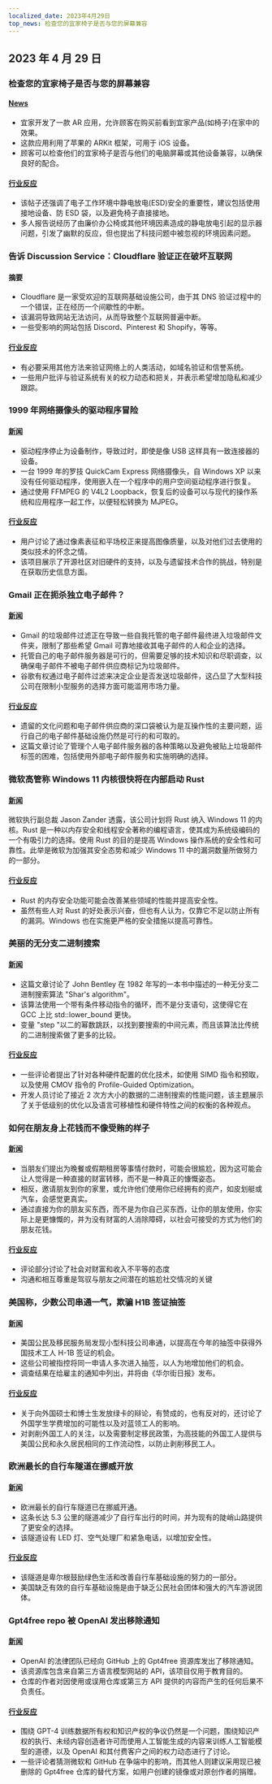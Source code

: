 ```yaml
---
localized_date: 2023年4月29日
top_news: 检查您的宜家椅子是否与您的屏幕兼容
---
```


## 2023 年 4 月 29 日

### 检查您的宜家椅子是否与您的屏幕兼容

#### [News](https://mastodon.social/@haeckerfelix/110272427676278609)

- 宜家开发了一款 AR 应用，允许顾客在购买前看到宜家产品(如椅子)在家中的效果。
- 这款应用利用了苹果的 ARKit 框架，可用于 iOS 设备。
- 顾客可以检查他们的宜家椅子是否与他们的电脑屏幕或其他设备兼容，以确保良好的配合。

#### [行业反应](http://news.ycombinator.com/item?id=35742476)

- 该帖子还强调了电子工作环境中静电放电(ESD)安全的重要性，建议包括使用接地设备、防 ESD 袋，以及避免椅子直接接地。
- 多人报告说经历了由廉价办公椅或其他环境因素造成的静电放电引起的显示器问题，引发了幽默的反应，但也提出了科技问题中被忽视的环境因素问题。

### 告诉 Discussion Service：Cloudflare 验证正在破坏互联网

#### 摘要

- Cloudflare 是一家受欢迎的互联网基础设施公司，由于其 DNS 验证过程中的一个错误，正在经历一个间歇性的中断。
- 该漏洞导致网站无法访问，从而导致整个互联网普遍中断。
- 一些受影响的网站包括 Discord、Pinterest 和 Shopify，等等。

#### [行业反应](http://news.ycombinator.com/item?id=35742606)

- 有必要采用其他方法来验证网络上的人类活动，如域名验证和信誉系统。
- 一些用户批评与验证系统有关的权力动态和把关，并表示希望增加隐私和减少跟踪。

### 1999 年网络摄像头的驱动程序冒险

#### [新闻](https://blog.benjojo.co.uk/post/quickcam-usb-userspace-driver)

- 驱动程序停止为设备制作，导致过时，即使是像 USB 这样具有一致连接器的设备。
- 一台 1999 年的罗技 QuickCam Express 网络摄像头，自 Windows XP 以来没有任何驱动程序，使用嵌入在一个程序中的用户空间驱动程序进行恢复。
- 通过使用 FFMPEG 的 V4L2 Loopback，恢复后的设备可以与现代的操作系统和应用程序一起工作，以便轻松转换为 MJPEG。

#### [行业反应](http://news.ycombinator.com/item?id=35740001)

- 用户讨论了通过像素表征和平场校正来提高图像质量，以及对他们过去使用的类似技术的怀念之情。
- 该项目展示了开源社区对旧硬件的支持，以及与遗留技术合作的挑战，特别是在获取历史信息方面。

### Gmail 正在扼杀独立电子邮件？

#### [新闻](https://tutanota.com/blog/posts/gmail-independent-email)

- Gmail 的垃圾邮件过滤正在导致一些自我托管的电子邮件最终进入垃圾邮件文件夹，限制了那些希望 Gmail 可靠地接收其电子邮件的人和企业的选择。
- 托管自己的电子邮件服务器是可行的，但需要足够的技术知识和尽职调查，以确保电子邮件不被电子邮件供应商标记为垃圾邮件。
- 谷歌有权通过电子邮件过滤来决定企业是否发送垃圾邮件，这凸显了大型科技公司在限制小型服务的选择方面可能滥用市场力量。

#### [行业反应](http://news.ycombinator.com/item?id=35744888)

- 遗留的文化问题和电子邮件供应商的深口袋被认为是互操作性的主要问题，运行自己的电子邮件基础设施仍然是可行的和可取的。
- 这篇文章讨论了管理个人电子邮件服务器的各种策略以及避免被贴上垃圾邮件标签的困难，包括使用外部电子邮件服务和实施明确的选择。

### 微软高管称 Windows 11 内核很快将在内部启动 Rust

#### [新闻](https://www.neowin.net/news/senior-microsoft-exec-says-windows-11-kernel-will-soon-be-booting-with-rust-inside/)

微软执行副总裁 Jason Zander 透露，该公司计划将 Rust 纳入 Windows 11 的内核。Rust 是一种以内存安全和线程安全著称的编程语言，使其成为系统级编码的一个有吸引力的选择。使用 Rust 的目的是提高 Windows 操作系统的安全性和可靠性。此举是微软为加强其安全态势和减少 Windows 11 中的漏洞数量所做努力的一部分。

#### [行业反应](http://news.ycombinator.com/item?id=35738829)

- Rust 的内存安全功能可能会改善某些领域的性能并提高安全性。
- 虽然有些人对 Rust 的好处表示兴奋，但也有人认为，仅靠它不足以防止所有的漏洞。Windows 也在实施更严格的安全措施以提高可靠性。

### 美丽的无分支二进制搜索

#### [新闻](https://probablydance.com/2023/04/27/beautiful-branchless-binary-search/)

- 这篇文章讨论了 John Bentley 在 1982 年写的一本书中描述的一种无分支二进制搜索算法 "Shar's algorithm"。
- 该算法使用一个带有条件移动指令的循环，而不是分支语句，这使得它在 GCC 上比 std::lower_bound 更快。
- 变量 "step "以二的幂数跳跃，以找到要搜索的中间元素，而且该算法比传统的二进制搜索做了更多的比较。

#### [行业反应](http://news.ycombinator.com/item?id=35737862)

- 一些评论者提出了针对各种硬件配置的优化技术，如使用 SIMD 指令和预取，以及使用 CMOV 指令的 Profile-Guided Optimization。
- 开发人员讨论了接近 2 次方大小的数据的二进制搜索的性能问题，该主题展示了关于低级别的优化以及语言可移植性和硬件特性之间的权衡的各种观点。

### 如何在朋友身上花钱而不像受贿的样子

#### [新闻](https://billmei.net/blog/bribe-friends)

- 当朋友们提出为晚餐或假期租房等事情付款时，可能会很尴尬，因为这可能会让人觉得是一种直接的财富转移，而不是一种真正的慷慨姿态。
- 相反，邀请朋友到你的家里，或允许他们使用你已经拥有的资产，如皮划艇或汽车，会感觉更真实。
- 通过直接为你的朋友买东西，而不是为你自己买东西，让你的朋友使用，你实际上是更慷慨的，并为没有财富的人消除障碍，以社会可接受的方式为他们的朋友花钱。

#### [行业反应](http://news.ycombinator.com/item?id=35740277)

- 评论部分讨论了社会对财富和收入不平等的态度
- 沟通和相互尊重是驾驭与朋友之间潜在的尴尬社交情况的关键

### 美国称，少数公司串通一气，欺骗 H1B 签证抽签

#### [新闻](https://www.wsj.com/articles/u-s-says-some-companies-cheat-h-1b-lottery-driving-record-applications-1a3e4fd)

- 美国公民及移民服务局发现小型科技公司串通，以提高在今年的抽签中获得外国技术工人 H-1B 签证的机会。
- 这些公司被指控将同一申请人多次进入抽签，以人为地增加他们的机会。
- 调查结果在给雇主的通知中列出，并将由《华尔街日报》发布。

#### [行业反应](http://news.ycombinator.com/item?id=35741609)

- 关于向外国硕士和博士生发放绿卡的辩论，有赞成的，也有反对的，还讨论了外国学生学费增加的可能性以及对蓝领工人的影响。
- 对剥削外国工人的关注，以及需要制定移民政策，为高技能的外国工人提供与美国公民和永久居民相同的工作流动性，以防止剥削移民工人。

### 欧洲最长的自行车隧道在挪威开放

#### [新闻](https://reasonstobecheerful.world/europes-longest-bicycling-tunnel-opens-in-norway/)

- 欧洲最长的自行车隧道已在挪威开通。
- 这条长达 5.3 公里的隧道减少了自行车出行的时间，并为现有的陡峭山路提供了更安全的选择。
- 该隧道设有 LED 灯、空气处理厂和紧急电话，以增加安全性。

#### [行业反应](http://news.ycombinator.com/item?id=35738231)

- 该隧道是卑尔根鼓励绿色生活和改善自行车基础设施的努力的一部分。
- 美国缺乏有效的自行车基础设施是由于缺乏公民社会团体和强大的汽车游说团体。

### Gpt4free repo 被 OpenAI 发出移除通知

#### [新闻](https://github.com/xtekky/gpt4free)

- OpenAI 的法律团队已经向 GitHub 上的 Gpt4free 资源库发出了移除通知。
- 该资源库包含来自第三方语言模型网站的 API，该项目仅用于教育目的。
- 仓库的作者对因使用或误用仓库或第三方 API 提供的内容而产生的任何后果不负责任。

#### [行业反应](http://news.ycombinator.com/item?id=35740836)

- 围绕 GPT-4 训练数据所有权和知识产权的争议仍然是一个问题，围绕知识产权的执行、未经内容创造者许可而使用人工智能生成的内容来训练人工智能模型的道德，以及 OpenAI 和其付费客户之间的权力动态进行了讨论。
- 一些评论者猜测微软和 GitHub 在争端中的影响，而其他人则建议采用现已被删除的 Gpt4free 仓库的替代方案，如用户创建的镜像或对原创作者的捐赠。
